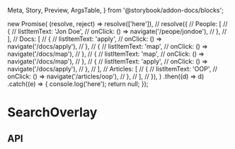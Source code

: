   Meta,
  Story,
  Preview,
  ArgsTable,
} from '@storybook/addon-docs/blocks';

  new Promise(
    (resolve, reject) => resolve(['here']),
    //   resolve({
    //     People: [
    //       {
    //         listItemText: 'Jon Doe',
    //         onClick: () => navigate('/peope/jondoe'),
    //       },
    //     ],
    //     Docs: [
    //       {
    //         listItemText: 'apply',
    //         onClick: () => navigate('/docs/apply'),
    //       },
    //       {
    //         listItemText: 'map',
    //         onClick: () => navigate('/docs/map'),
    //       },
    //       {
    //         listItemText: 'map',
    //         onClick: () => navigate('/docs/map'),
    //       },
    //       {
    //         listItemText: 'apply',
    //         onClick: () => navigate('/docs/apply'),
    //       },
    //     ],
    //     Articles: [
    //       {
    //         listItemText: 'OOP',
    //         onClick: () => navigate('/articles/oop'),
    //       },
    //     ],
    //   }),
  )
    .then((d) => d)
    .catch((e) => {
      console.log('here');
      return null;
    });

<Meta
  title="Search/SearchOverlay"
  component={SearchOverlay}
/>

# SearchOverlay

<Preview>
  <Story name="SearchOverlay">
    <SearchOverlay searchRequest={searchRequest} />
  </Story>
</Preview>

## API

<ArgsTable of={SearchOverlay} />
